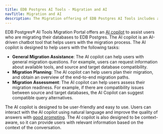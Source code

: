 ```yaml
---
title: EDB Postgres AI Tools - Migration and AI
navTitle: Migration and AI
description: The Migration offering of EDB Postgres AI Tools includes an innovative migration copilot.
---
```


EDB Postgres® AI Tools Migration Portal offers an [AI copilot](/migration_portal/latest/03_mp_using_portal/mp_ai_copilot/) to assist users who are migrating their databases to EDB Postgres. 
The AI copilot is an AI-driven chatbot tool that helps users with the migration process. 
The AI copilot is designed to help users with the following tasks:

- **General Migration Assistance**: The AI copilot can help users with general migration questions. 
  For example, users can request information about available tools, and source and target database compatibility.
- **Migration Planning**: The AI copilot can help users plan their migration, and obtain an overview of the end-to-end migration paths.
- **Migration Assessment**: The AI copilot can help users assess their migration readiness. 
  For example, if there are compatibility issues between source and target databases, the AI Copilot can suggest compatible query alternatives. 

The AI copilot is designed to be user-friendly and easy to use. Users can interact with the AI copilot using natural language and improve the quality of answers with [good prompting](/migration_portal/latest/03_mp_using_portal/mp_ai_copilot/ai_good_prompts/). The AI copilot is also designed to be context-aware, so it can provide users with relevant information based on the context of the conversation.